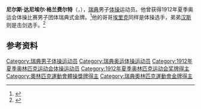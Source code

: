 {{NoteTA|G1=Sports}}
'''尼尔斯·达尼埃尔·格兰费尔特'''（{{lang-sv|Nils Daniel Granfelt}}，{{bd|1887年|2月17日|1959年|7月21日}}），[[瑞典|瑞典]]男子[[体操|体操]]运动员。他曾获得1912年夏季奥运会体操比赛男子团体瑞典式金牌。<ref>{{Cite web|title=Nils Daniel GRANFELT|url=https://www.olympic.org/nils-daniel-granfelt|accessdate=2021-03-21|work=International Olympic Committee}}</ref>他的哥哥[[埃里克·格兰费尔特|埃里克]]同样是体操选手，弟弟[[汉斯·格兰费尔特|汉斯]]则是击剑选手。<ref>{{cite web|url=https://www.sports-reference.com/olympics/athletes/gr/nils-granfelt-1.html|title=Nils Granfelt|work=Sport Reference|accessdate=2021-03-23|archiveurl=https://web.archive.org/web/20180119120047/https://www.sports-reference.com/olympics/athletes/gr/nils-granfelt-1.html|archivedate=2018-01-19}}</ref>

== 参考资料 ==
{{reflist}}

{{Authority control}}
{{DEFAULTSORT:Granfelt, Nils}}
[[Category:瑞典男子体操运动员|Category:瑞典男子体操运动员]]
[[Category:瑞典奥运体操运动员|Category:瑞典奥运体操运动员]]
[[Category:1912年夏季奥林匹克运动会体操运动员|Category:1912年夏季奥林匹克运动会体操运动员]]
[[Category:1912年夏季奥林匹克运动会奖牌得主|Category:1912年夏季奥林匹克运动会奖牌得主]]
[[Category:奧林匹克運動會體操獎牌得主|Category:奧林匹克運動會體操獎牌得主]]
[[Category:瑞典奧林匹克運動會金牌得主|Category:瑞典奧林匹克運動會金牌得主]]